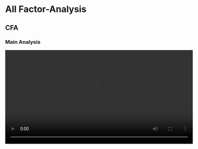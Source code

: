# All Factor-Analysis

## CFA

### Main Analysis

<video width="600" controls><source src="/assets/videos/All_Factor-Analysis/CFA/CFA_1_Main-Analysis.mp4" type="video/mp4">Your browser does not support the video tag.</video>

## EFA

### Main Analysis

<video width="600" controls><source src="/assets/videos/All_Factor-Analysis/EFA/EFA_1_Main-Analysis.mp4" type="video/mp4">Your browser does not support the video tag.</video>

## PCA

### Main Analysis

<video width="600" controls><source src="/assets/videos/All_Factor-Analysis/PCA/PCA_1_Main-Analysis.mp4" type="video/mp4">Your browser does not support the video tag.</video>

